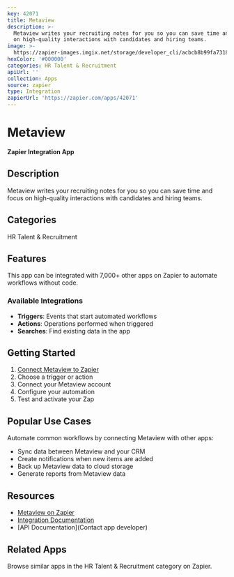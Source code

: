 ```yaml
---
key: 42071
title: Metaview
description: >-
  Metaview writes your recruiting notes for you so you can save time and focus
  on high-quality interactions with candidates and hiring teams.
image: >-
  https://zapier-images.imgix.net/storage/developer_cli/acbcb8b99fa7318faa7a8c3d7a5d368d.png?auto=format%2Ccompress&ixlib=python-3.0.0&q=50
hexColor: '#000000'
categories: HR Talent & Recruitment
apiUrl: ''
collection: Apps
source: zapier
type: Integration
zapierUrl: 'https://zapier.com/apps/42071'
---
```

# Metaview

**Zapier Integration App**

## Description

Metaview writes your recruiting notes for you so you can save time and focus on high-quality interactions with candidates and hiring teams.

## Categories

HR Talent & Recruitment

## Features

This app can be integrated with 7,000+ other apps on Zapier to automate workflows without code.

### Available Integrations

- **Triggers**: Events that start automated workflows
- **Actions**: Operations performed when triggered
- **Searches**: Find existing data in the app

## Getting Started

1. [Connect Metaview to Zapier](https://zapier.com/apps/42071)
2. Choose a trigger or action
3. Connect your Metaview account
4. Configure your automation
5. Test and activate your Zap

## Popular Use Cases

Automate common workflows by connecting Metaview with other apps:

- Sync data between Metaview and your CRM
- Create notifications when new items are added
- Back up Metaview data to cloud storage
- Generate reports from Metaview data

## Resources

- [Metaview on Zapier](https://zapier.com/apps/42071)
- [Integration Documentation](https://zapier.com/apps/42071/integrations)
- [API Documentation](Contact app developer)

## Related Apps

Browse similar apps in the HR Talent & Recruitment category on Zapier.
